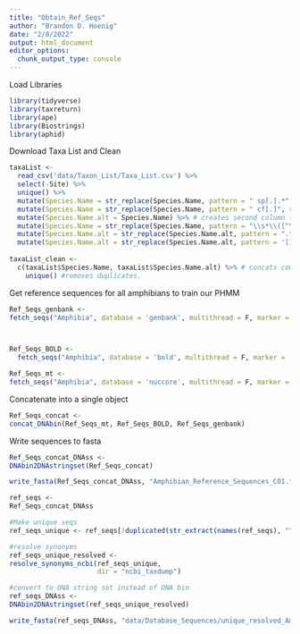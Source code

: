 ```yaml
---
title: "Obtain_Ref_Seqs"
author: "Brandon D. Hoenig"
date: "2/8/2022"
output: html_document
editor_options: 
  chunk_output_type: console
---
```


Load Libraries
```r
library(tidyverse)
library(taxreturn)
library(ape)
library(Biostrings)
library(aphid)
```

Download Taxa List and Clean
```r
taxaList <-
  read_csv('data/Taxon_List/Taxa_List.csv') %>% 
  select(-Site) %>%
  unique() %>%
  mutate(Species.Name = str_replace(Species.Name, pattern = " sp[.].*", replacement = "")) %>% #removes sp. from genera
  mutate(Species.Name = str_replace(Species.Name, pattern = " cf[.]", replacement = "")) %>%  #removes cf. from species
  mutate(Species.Name.alt = Species.Name) %>% # creates second column to handle recently changed species names
  mutate(Species.Name = str_replace(Species.Name, pattern = "\\s*\\([^\\)]+\\)", "")) %>% #removes alternate names in parenthese
  mutate(Species.Name.alt = str_replace(Species.Name.alt, pattern = ".*[(]","")) %>% # removes leading paranthese and anything before it (e.g. alternate genus name)
  mutate(Species.Name.alt = str_replace(Species.Name.alt, pattern = '[)]', "")) #removes trailing parenthese. 
  
taxaList_clean <-
  c(taxaList$Species.Name, taxaList$Species.Name.alt) %>% # concats common and alternate latin names. 
    unique() #removes duplicates. 
```

Get reference sequences for all amphibians to train our PHMM
```r

Ref_Seqs_genbank <-
fetch_seqs("Amphibia", database = 'genbank', multithread = F, marker = 'COI[GENE] OR CO1[GENE] OR COX1[GENE] OR COXI[GENE]', output = 'gb-binom')



Ref_Seqs_BOLD <-
  fetch_seqs("Amphibia", database = 'bold', multithread = F, marker = 'COI-5P', output = 'gb-binom')

Ref_Seqs_mt <-
fetch_seqs("Amphibia", database = 'nuccore', multithread = F, marker = 'mitochondria', output = 'gb-binom')
```

Concatenate into a single object 
```r
Ref_Seqs_concat <-
concat_DNAbin(Ref_Seqs_mt, Ref_Seqs_BOLD, Ref_Seqs_genbank)
```

Write sequences to fasta
```r
Ref_Seqs_concat_DNAss <-
DNAbin2DNAstringset(Ref_Seqs_concat)

write_fasta(Ref_Seqs_concat_DNAss, "Amphibian_Reference_Sequences_CO1.fasta")
```

```r
ref_seqs <-
Ref_Seqs_concat_DNAss 

#Make unique seqs
ref_seqs_unique <- ref_seqs[!duplicated(str_extract(names(ref_seqs), "^.*\\|" ))]

#resolve synonyms 
ref_seqs_unique_resolved <-
resolve_synonyms_ncbi(ref_seqs_unique, 
                      dir = "ncbi_taxdump")

#convert to DNA string set instead of DNA bin
ref_seqs_DNAss <-
DNAbin2DNAstringset(ref_seqs_unique_resolved)

write_fasta(ref_seqs_DNAss, "data/Database_Sequences/unique_resolved_Amphibian_Reference_Sequences_CO1.fasta")
```


